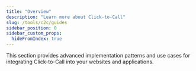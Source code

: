 ```yaml
---
title: "Overview"
description: "Learn more about Click-to-Call"
slug: /tools/c2c/guides
sidebar_position: 0
sidebar_custom_props:
  hideFromIndex: true
---
```


This section provides advanced implementation patterns and use cases for integrating Click-to-Call into your websites and applications.


<GuidesList />
